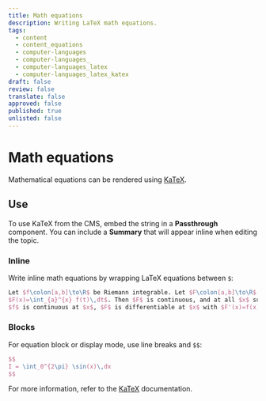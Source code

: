 ```yaml
---
title: Math equations
description: Writing LaTeX math equations.
tags:
  - content
  - content_equations
  - computer-languages
  - computer-languages_
  - computer-languages_latex
  - computer-languages_latex_katex
draft: false
review: false
translate: false
approved: false
published: true
unlisted: false
---
```


# Math equations

Mathematical equations can be rendered using [KaTeX](https://katex.org).

## Use

To use KaTeX from the CMS, embed the string in a **Passthrough** component. You can include a **Summary** that will appear inline when editing the topic.

### Inline

Write inline math equations by wrapping LaTeX equations between `$`:

```latex
Let $f\colon[a,b]\to\R$ be Riemann integrable. Let $F\colon[a,b]\to\R$ be
$F(x)=\int_{a}^{x} f(t)\,dt$. Then $F$ is continuous, and at all $x$ such that
$f$ is continuous at $x$, $F$ is differentiable at $x$ with $F'(x)=f(x)$.
```

<Passthrough type="markdown" string="Let $f\colon[a,b] \to \R$ be Riemann integrable. Let $F\colon[a,b]\to\R$ be $F(x)=\int_{a}^{x} f(t)\,dt$. Then $F$ is continuous, and at all $x$ such that $f$ is continuous at $x$, $F$ is differentiable at $x$ with $F'(x)=f(x)$." summary="inline equation" />

### Blocks

For equation block or display mode, use line breaks and `$$`:

```latex
$$
I = \int_0^{2\pi} \sin(x)\,dx
$$
```

<Passthrough
  type="markdown"
  string="
  $$
  I = \int_0^{2\pi} \sin(x)\,dx
  $$
  "
  summary="block equation"
/>

For more information, refer to the [KaTeX](https://katex.org) documentation.
